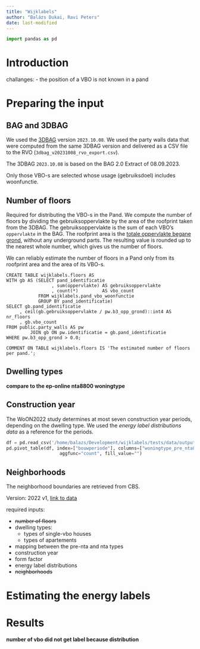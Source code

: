 ```yaml
---
title: "Wijklabels"
author: "Balázs Dukai, Ravi Peters"
date: last-modified
---
```

```python
import pandas as pd
```


# Introduction

challanges:
- the position of a VBO is not known in a pand

# Preparing the input

## BAG and 3DBAG

We used the [3DBAG](https://3dbag.nl) version `2023.10.08`.
We used the party walls data that were computed from the same 3DBAG version and delivered as a CSV file to the RVO (`3dbag_v20231008_rvo_export.csv`).

The 3DBAG `2023.10.08` is based on the BAG 2.0 Extract of 08.09.2023.

Only those VBO-s are selected whose usage (gebruiksdoel) includes woonfunctie.

## Number of floors

Required for distributing the VBO-s in the Pand.
We compute the number of floors by dividing the gebruiksoppervlakte by the area of the roofprint taken from the 3DBAG.
The gebruiksoppervlakte is the sum of each VBO's `oppervlakte` in the BAG.
The roofprint area is the [totale oppervlakte begane grond](https://docs.3dbag.nl/nl/schema/attributes/#b3_opp_grond), without any underground parts.
The resulting value is rounded up to the nearest whole number, which gives us the number of floors.

::: {.callout-note title="Assumption"}
We can reliably estimate the number of floors in a Pand only from its roofprint area and the area of its VBO-s.
:::

```sql-postgresql
CREATE TABLE wijklabels.floors AS
WITH gb AS (SELECT pand_identificatie
                 , sum(oppervlakte) AS gebruiksoppervlakte
                 , count(*)         AS vbo_count
            FROM wijklabels.pand_vbo_woonfunctie
            GROUP BY pand_identificatie)
SELECT gb.pand_identificatie
     , ceil(gb.gebruiksoppervlakte / pw.b3_opp_grond)::int4 AS nr_floors
     , gb.vbo_count
FROM public.party_walls AS pw
         JOIN gb ON pw.identificatie = gb.pand_identificatie
WHERE pw.b3_opp_grond > 0.0;

COMMENT ON TABLE wijklabels.floors IS 'The estimated number of floors per pand.';
```

## Dwelling types

**compare to the ep-online nta8800 woningtype**

## Construction year

The WoON2022 study determines at most seven construction year periods, depending on the dwelling type.
We used the *energy label distributions data* as a reference for the periods.

```python
df = pd.read_csv('/home/balazs/Development/wijklabels/tests/data/output/labels_individual.csv', usecols=["bouwperiode", "woningtype", "woningtype_pre_nta8800"])
pd.pivot_table(df, index=["bouwperiode"], columns=["woningtype_pre_nta8800"],
                    aggfunc="count", fill_value="")
```


## Neighborhoods

The neighborhood boundaries are retrieved from CBS.

Version: 2022 v1, [link to data](https://service.pdok.nl/cbs/wijkenbuurten/2022/atom/downloads/wijkenbuurten_2022_v1.gpkg)


required inputs:

- ~~number of floors~~
- dwelling types:
  - types of single-vbo houses
  - types of apartements
- mapping between the pre-nta and nta types
- construction year
- form factor
- energy label distributions
- ~~neighborhoods~~

# Estimating the energy labels

# Results

**number of vbo did not get label because distribution**